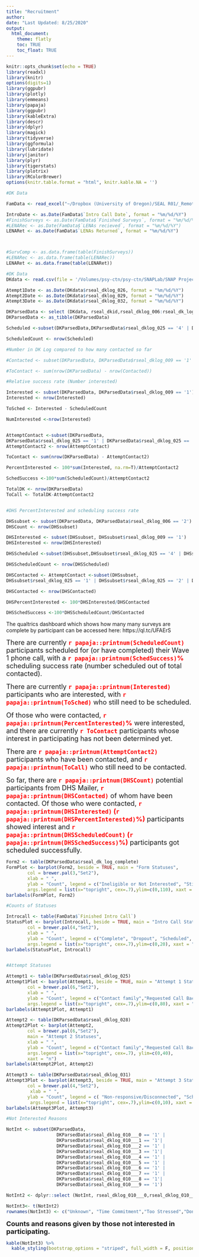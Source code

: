 ```yaml
---
title: "Recruitment"
author: 
date: "Last Updated: 8/25/2020"
output: 
  html_document:
    theme: flatly
    toc: TRUE
    toc_float: TRUE
---
```

```r

knitr::opts_chunk$set(echo = TRUE)
library(readxl)
library(knitr)
options(digits=1)
library(ggpubr)
library(plotly)
library(emmeans)
library(papaja)
library(ggpubr)
library(kableExtra)
library(descr)
library(dplyr)
library(magick)
library(tidyverse)
library(ggformula)
library(lubridate)
library(janitor)
library(plyr)
library(tigerstats)
library(plotrix)
library(RColorBrewer)
options(knitr.table.format = "html", knitr.kable.NA = '') 
```

```r
#DK Data

FamData <- read_excel("~/Dropbox (University of Oregon)/SEAL R01/_Remote SEAL Pilot/Project Management/FamTracker.xlsx")

IntroDate <- as.Date(FamData$`Intro Call Date`, format = "%m/%d/%Y")
#FinishSurveys <- as.Date(FamData$`Finished Surveys`, format = "%m/%d/%Y")
#LENARec <- as.Date(FamData$`LENAs recieved`, format = "%m/%d/%Y")
LENARet <- as.Date(FamData$`LENAs Returned`, format = "%m/%d/%Y")



#SurvComp <- as.data.frame(table(FinishSurveys))
#LENARec <- as.data.frame(table(LENARec))
LENARet <- as.data.frame(table(LENARet))
```


```r
#DK Data
DKdata <- read.csv(file = '/Volumes/psy-ctn/psy-ctn/SNAPLab/SNAP Projects/SEAL/00_rSEAL/02_rSEAL_Data/Wave_1/RedCap/DK_Log/rSEALDKLOG_25AUG2020.csv')

Atempt1Date <- as.Date(DKdata$rseal_dklog_026, format = "%m/%d/%Y")
Atempt2Date <- as.Date(DKdata$rseal_dklog_029, format = "%m/%d/%Y")
Atempt3Date <- as.Date(DKdata$rseal_dklog_032, format = "%m/%d/%Y")

DKParsedData <- select (DKdata, rseal_dkid,rseal_dklog_006:rseal_dk_log_complete )
DKParsedData <- as_tibble(DKParsedData)

```


```r

Scheduled <-subset(DKParsedData,DKParsedData$rseal_dklog_025 == '4' | DKParsedData$rseal_dklog_028 == '4'| DKParsedData$rseal_dklog_031 == '4' )

ScheduledCount <- nrow(Scheduled)

#Number in DK Log compared to how many contacted so far

#Contacted <- subset(DKParsedData, DKParsedData$rseal_dklog_009 == '1' | DKParsedData$rseal_dklog_009 == '0')

#ToContact <- sum(nrow(DKParsedData) - nrow(Contacted))

#Relative success rate (Number interested)

Interested <- subset(DKParsedData, DKParsedData$rseal_dklog_009 == '1')
Interested <- nrow(Interested)

ToSched <- Interested - ScheduledCount

NumInterested <-nrow(Interested)


AttemptContact <-subset(DKParsedData,
DKParsedData$rseal_dklog_025 == '1' | DKParsedData$rseal_dklog_025 == '2' | DKParsedData$rseal_dklog_025 == '3' | DKParsedData$rseal_dklog_025 == '4' | DKParsedData$rseal_dklog_025 == '5' | DKParsedData$rseal_dklog_025 == '6' | DKParsedData$rseal_dklog_028 == '1'| DKParsedData$rseal_dklog_028 == '2'| DKParsedData$rseal_dklog_028 == '3'| DKParsedData$rseal_dklog_028 == '4'| DKParsedData$rseal_dklog_028 == '5'| DKParsedData$rseal_dklog_028 == '6'| DKParsedData$rseal_dklog_031 == '1'| DKParsedData$rseal_dklog_031 == '2'| DKParsedData$rseal_dklog_031 == '3'| DKParsedData$rseal_dklog_031 == '4'| DKParsedData$rseal_dklog_031 == '5'| DKParsedData$rseal_dklog_031 == '6' )
AttemptContact2 <- nrow(AttemptContact)

ToContact <- sum(nrow(DKParsedData) - AttemptContact2)

PercentInterested <- 100*sum(Interested, na.rm=T)/AttemptContact2

SchedSuccess <-100*sum(ScheduledCount)/AttemptContact2

TotalDK <- nrow(DKParsedData)
ToCall <- TotalDK-AttemptContact2


#DHS PercentInterested and scheduling success rate

DHSsubset <- subset(DKParsedData, DKParsedData$rseal_dklog_006 == '2')
DHSCount <- nrow(DHSsubset)

DHSInterested <- subset(DHSsubset, DHSsubset$rseal_dklog_009 == '1')
DHSInterested <- nrow(DHSInterested)

DHSScheduled <-subset(DHSsubset,DHSsubset$rseal_dklog_025 == '4' | DHSsubset$rseal_dklog_028 == '4'| DHSsubset$rseal_dklog_031 == '4' )

DHSScheduledCount <- nrow(DHSScheduled)

DHSContacted <- AttemptContact <-subset(DHSsubset,
DHSsubset$rseal_dklog_025 == '1' | DHSsubset$rseal_dklog_025 == '2' | DHSsubset$rseal_dklog_025 == '3' | DHSsubset$rseal_dklog_025 == '4' | DHSsubset$rseal_dklog_025 == '5' | DHSsubset$rseal_dklog_025 == '6' | DHSsubset$rseal_dklog_028 == '1'| DHSsubset$rseal_dklog_028 == '2'| DHSsubset$rseal_dklog_028 == '3'| DHSsubset$rseal_dklog_028 == '4'| DHSsubset$rseal_dklog_028 == '5'| DHSsubset$rseal_dklog_028 == '6'| DHSsubset$rseal_dklog_031 == '1'| DHSsubset$rseal_dklog_031 == '2'| DHSsubset$rseal_dklog_031 == '3'| DHSsubset$rseal_dklog_031 == '4'| DHSsubset$rseal_dklog_031 == '5'| DHSsubset$rseal_dklog_031 == '6' )

DHSContacted <- nrow(DHSContacted)

DHSPercentInterested <- 100*DHSInterested/DHSContacted

DHSSchedSuccess <-100*DHSScheduledCount/DHSContacted

```
The qualtrics dashboard which shows how many many surveys are complete by participant can be accessed here: https://ql.tc/UFAErS

<font size = "4"> There are currently <font size="4" color="red"> **`r papaja::printnum(ScheduledCount)`**</font> participants scheduled for (or have completed) their Wave 1 phone call, with a <font size="4" color="red"> **`r papaja::printnum(SchedSuccess)`\%**</font> scheduling success rate (number scheduled out of total contacted).</font>

<font size = "4"> There are currently <font size="4" color="red"> **`r papaja::printnum(Interested)`**</font> participants who are interested, with <font size="4" color="red"> **`r papaja::printnum(ToSched)`**</font> who still need to be scheduled.</font> 

<font size = "4"> Of those who were contacted, <font size="4" color="red"> **`r papaja::printnum(PercentInterested)`\%**</font> were interested, and there are currently <font size="4" color="red"> **`r ToContact`**</font> participants whose interest in participating has not been determined yet.</font> 

<font size = "4"> There are <font size="4" color="red"> **`r papaja::printnum(AttemptContact2)`**</font> participants who have been contacted, and <font size="4" color="red"> **`r papaja::printnum(ToCall)`**</font> who still need to be contacted.</font> 


<font size = "4"> So far, there are <font size="4" color="red"> **`r papaja::printnum(DHSCount)`**</font> potential participants from DHS Mailer, <font size="4" color="red"> **`r papaja::printnum(DHSContacted)`**</font> of whom have been contacted. Of those who were contacted, <font size="4" color="red"> **`r papaja::printnum(DHSInterested)` (`r papaja::printnum(DHSPercentInterested)`\%)**</font> participants showed interest and <font size="4" color="red"> **`r papaja::printnum(DHSScheduledCount)` (`r papaja::printnum(DHSSchedSuccess)`\%)**</font> participants got scheduled successfully.</font>

``` r

Form2 <- table(DKParsedData$rseal_dk_log_complete)
FormPlot <- barplot(Form2, beside = TRUE, main = "Form Statuses",
        col = brewer.pal(3,"Set2"), 
        xlab = " ",
        ylab = "Count", legend = c("Ineligible or Not Interested", "Still Calling","Scheduled"),
        args.legend = list(x="topright", cex=.7),ylim=c(0,110), xaxt = "n")
barlabels(FormPlot, Form2)

```  


```r

#Counts of Statuses

Introcall <- table(FamData$`Finished Intro Call`)
StatusPlot <- barplot(Introcall, beside = TRUE, main = "Intro Call Statuses",
        col = brewer.pal(4,"Set2"), 
        xlab = " ",
        ylab = "Count", legend = c("Complete", "Dropout", "Scheduled", "Potential Dropout"),
        args.legend = list(x="topright", cex=.7),ylim=c(0,20), xaxt = "n")
barlabels(StatusPlot, Introcall)


#Attempt Statuses

Attempt1 <- table(DKParsedData$rseal_dklog_025)
Attempt1Plot <- barplot(Attempt1, beside = TRUE, main = "Attempt 1 Statuses",
        col = brewer.pal(6,"Set2"), 
        xlab = " ",
        ylab = "Count", legend = c("Contact family","Requested Call Back", "Non-responsive/Disconnected", "Scheduled", "Not Interested", "Ineligible"),
        args.legend = list(x="topright", cex=.7),ylim=c(0,80), xaxt = "n")
barlabels(Attempt1Plot, Attempt1)

Attempt2 <- table(DKParsedData$rseal_dklog_028)
Attempt2Plot <- barplot(Attempt2,
        col = brewer.pal(6,"Set2"), 
        main = "Attempt 2 Statuses",
        xlab = " ",
        ylab = "Count", legend = c("Contact family","Requested Call Back", "Non-responsive/Disconnected", "Scheduled", "Not Interested", "Ineligible"),
        args.legend = list(x="topright", cex=.7), ylim=c(0,40),
        xaxt = "n")
barlabels(Attempt2Plot, Attempt2)

Attempt3 <- table(DKParsedData$rseal_dklog_031)
Attempt3Plot <- barplot(Attempt3, beside = TRUE, main = "Attempt 3 Statuses",
        col = brewer.pal(4,"Set2"), 
         xlab = " ",
        ylab = "Count", legend = c( "Non-responsive/Disconnected", "Scheduled", "Not Interested", "Ineligible"),
         args.legend = list(x="topright", cex=.7),ylim=c(0,10), xaxt = "n")
barlabels(Attempt3Plot, Attempt3)

```   
```r

#Not Interested Reasons

NotInt <- subset(DKParsedData,
                   DKParsedData$rseal_dklog_010___0 == '1' |
                   DKParsedData$rseal_dklog_010___1 == '1'| 
                   DKParsedData$rseal_dklog_010___2 == '1' |
                   DKParsedData$rseal_dklog_010___3 == '1'| 
                   DKParsedData$rseal_dklog_010___4 == '1' |
                   DKParsedData$rseal_dklog_010___5 == '1' |
                   DKParsedData$rseal_dklog_010___6 == '1' |
                   DKParsedData$rseal_dklog_010___7 == '1' |
                   DKParsedData$rseal_dklog_010___8 == '1'|
                   DKParsedData$rseal_dklog_010___9 == '1')

NotInt2 <- dplyr::select (NotInt, rseal_dklog_010___0,rseal_dklog_010___1,rseal_dklog_010___2,rseal_dklog_010___3,rseal_dklog_010___4,rseal_dklog_010___5,rseal_dklog_010___6,rseal_dklog_010___7,rseal_dklog_010___8,rseal_dklog_010___9 )

NotInt3<- t(NotInt2)
rownames(NotInt3) <- c("Unknown", "Time Commitment","Too Stressed","Don't need help / Not a good fit for family","Privacy Concerns","Out of my comfort zone","Cultural / Language Barriers","I do not understand the project","I do not know the staff","Other")
```   

<font size = "4"> **Counts and reasons given by those not interested in participating.**</font> 

``` r

kable(NotInt3) %>%
  kable_styling(bootstrap_options = "striped", full_width = F, position = "left")
```  
